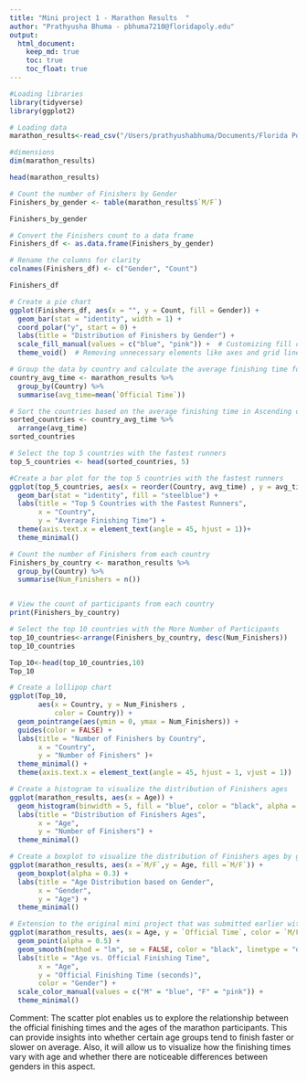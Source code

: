 ```yaml
---
title: "Mini project 1 - Marathon Results  "
author: "Prathyusha Bhuma - pbhuma7210@floridapoly.edu"
output: 
  html_document:
    keep_md: true
    toc: true
    toc_float: true
---
```


```r

#Loading libraries
library(tidyverse)
library(ggplot2)
```


```r
# Loading data
marathon_results<-read_csv("/Users/prathyushabhuma/Documents/Florida Polytechnic University/Data Visualization and Reproducible Research/dataviz_final_project/data/marathon_results_2017.csv")
```
```r
#dimensions 
dim(marathon_results)

```

```r
head(marathon_results)
```
```r
# Count the number of Finishers by Gender
Finishers_by_gender <- table(marathon_results$`M/F`)
```


```r
Finishers_by_gender
```



```r
# Convert the Finishers count to a data frame
Finishers_df <- as.data.frame(Finishers_by_gender)

# Rename the columns for clarity
colnames(Finishers_df) <- c("Gender", "Count")
```

```r
Finishers_df
```

```r
# Create a pie chart
ggplot(Finishers_df, aes(x = "", y = Count, fill = Gender)) +
  geom_bar(stat = "identity", width = 1) +
  coord_polar("y", start = 0) +
  labs(title = "Distribution of Finishers by Gender") +
  scale_fill_manual(values = c("blue", "pink")) +  # Customizing fill colors for genders
  theme_void()  # Removing unnecessary elements like axes and grid lines

```
```r
# Group the data by country and calculate the average finishing time for each country
country_avg_time <- marathon_results %>%
  group_by(Country) %>%
  summarise(avg_time=mean(`Official Time`))

# Sort the countries based on the average finishing time in Ascending order
sorted_countries <- country_avg_time %>%
  arrange(avg_time)
sorted_countries
```


```r
# Select the top 5 countries with the fastest runners
top_5_countries <- head(sorted_countries, 5)

#Create a bar plot for the top 5 countries with the fastest runners
ggplot(top_5_countries, aes(x = reorder(Country, avg_time) , y = avg_time )) +
  geom_bar(stat = "identity", fill = "steelblue") +
  labs(title = "Top 5 Countries with the Fastest Runners",
       x = "Country",
       y = "Average Finishing Time") +
  theme(axis.text.x = element_text(angle = 45, hjust = 1))+
  theme_minimal()
```

```r

# Count the number of Finishers from each country
Finishers_by_country <- marathon_results %>%
  group_by(Country) %>%
  summarise(Num_Finishers = n()) 


# View the count of participants from each country
print(Finishers_by_country)
```

```r
# Select the top 10 countries with the More Number of Participants
top_10_countries<-arrange(Finishers_by_country, desc(Num_Finishers))
top_10_countries
```

```r
Top_10<-head(top_10_countries,10)
Top_10
```


```r
# Create a lollipop chart
ggplot(Top_10,
       aes(x = Country, y = Num_Finishers , 
           color = Country)) +
  geom_pointrange(aes(ymin = 0, ymax = Num_Finishers)) +
  guides(color = FALSE) +
  labs(title = "Number of Finishers by Country",
       x = "Country",
       y = "Number of Finishers" )+
  theme_minimal() +
  theme(axis.text.x = element_text(angle = 45, hjust = 1, vjust = 1))

```
```r
# Create a histogram to visualize the distribution of Finishers ages
ggplot(marathon_results, aes(x = Age)) +
  geom_histogram(binwidth = 5, fill = "blue", color = "black", alpha = 0.7) +
  labs(title = "Distribution of Finishers Ages",
       x = "Age",
       y = "Number of Finishers") +
  theme_minimal()

```



```r
# Create a boxplot to visualize the distribution of Finishers ages by gender
ggplot(marathon_results, aes(x =`M/F`,y = Age, fill =`M/F`)) +
  geom_boxplot(alpha = 0.3) +
  labs(title = "Age Distribution based on Gender",
       x = "Gender",
       y = "Age") +
  theme_minimal()
```

```r

# Extension to the original mini project that was submitted earlier with a new visualization
ggplot(marathon_results, aes(x = Age, y = `Official Time`, color = `M/F`)) +
  geom_point(alpha = 0.5) +
  geom_smooth(method = "lm", se = FALSE, color = "black", linetype = "dashed") +
  labs(title = "Age vs. Official Finishing Time",
       x = "Age",
       y = "Official Finishing Time (seconds)",
       color = "Gender") +
  scale_color_manual(values = c("M" = "blue", "F" = "pink")) +
  theme_minimal()
```

Comment: The scatter plot enables us to explore the relationship between the official finishing times and the ages of the marathon participants. This can provide insights into whether certain age groups tend to finish faster or slower on average. Also, it will allow us to visualize how the finishing times vary with age and whether there are noticeable differences between genders in this aspect.
